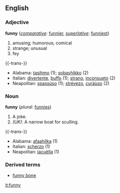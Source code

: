 ==English==

===Adjective===
'''funny''' (''[[comparative]]'': [[funnier]], ''[[superlative]]'': [[funniest]])
#amusing; humorous; comical
#strange; unusual
#fey

{{-trans-}}
*Alabama: [[tasihmo]] (1); [[sobayhíkko]] (2)
*Italian: [[divertente]], [[buffo]] (1); [[strano]], [[inconsueto]] (2)
*Neapolitan: [[spassùso]] (1); [[strévezo]], [[curàùso]] (2)
 
===Noun===
'''funny''' (''plural:'' [[funnies]])
#A joke.
#''(UK)'': A narrow boat for sculling.

{{-trans-}}
*Alabama: [[afaahilka]] (1)
*Italian: [[scherzo]] (1)
*Neapolitan: [[jacuèlla]] (1)
===Derived terms===
*[[funny bone]]

[[it:funny]]
